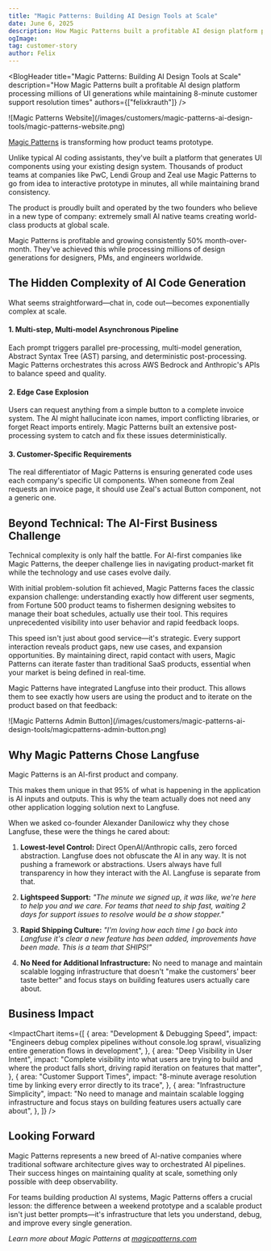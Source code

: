 ```yaml
---
title: "Magic Patterns: Building AI Design Tools at Scale"
date: June 6, 2025
description: How Magic Patterns built a profitable AI design platform processing millions of UI generations while maintaining 8-minute customer support resolution times using Langfuse for complete observability.
ogImage:
tag: customer-story
author: Felix
---
```



<BlogHeader
  title="Magic Patterns: Building AI Design Tools at Scale"
  description="How Magic Patterns built a profitable AI design platform processing millions of UI generations while maintaining 8-minute customer support resolution times"
  authors={["felixkrauth"]}
/>

<Frame fullWidth>
  ![Magic Patterns
  Website](/images/customers/magic-patterns-ai-design-tools/magic-patterns-website.png)
</Frame>

[Magic Patterns](https://www.magicpatterns.com) is transforming how product teams prototype.

Unlike typical AI coding assistants, they've built a platform that generates UI components using your existing design system. Thousands of product teams at companies like PwC, Lendi Group and Zeal use Magic Patterns to go from idea to interactive prototype in minutes, all while maintaining brand consistency.

The product is proudly built and operated by the two founders who believe in a new type of company: extremely small AI native teams creating world-class products at global scale.

Magic Patterns is profitable and growing consistently 50% month-over-month. They've achieved this while processing millions of design generations for designers, PMs, and engineers worldwide.

## The Hidden Complexity of AI Code Generation

What seems straightforward—chat in, code out—becomes exponentially complex at scale.

#### 1. Multi-step, Multi-model Asynchronous Pipeline

Each prompt triggers parallel pre-processing, multi-model generation, Abstract Syntax Tree (AST) parsing, and deterministic post-processing. Magic Patterns orchestrates this across AWS Bedrock and Anthropic's APIs to balance speed and quality.

#### 2. Edge Case Explosion

Users can request anything from a simple button to a complete invoice system. The AI might hallucinate icon names, import conflicting libraries, or forget React imports entirely. Magic Patterns built an extensive post-processing system to catch and fix these issues deterministically.

#### 3. Customer-Specific Requirements

The real differentiator of Magic Patterns is ensuring generated code uses each company's specific UI components. When someone from Zeal requests an invoice page, it should use Zeal's actual Button component, not a generic one.

<CustomerQuote
  quote="AI applications are really easy to launch on a weekend, but really hard to run at scale. The AI, no matter what guardrails you give, will go off the rails sometimes."
  name="Alexander Danilowicz"
  role="Co-founder"
  company="Magic Patterns"
  image="/images/customers/magic-patterns-ai-design-tools/Alexander-Danilowicz-profile.jpg"
/>

## Beyond Technical: The AI-First Business Challenge

Technical complexity is only half the battle. For AI-first companies like Magic Patterns, the deeper challenge lies in navigating product-market fit while the technology and use cases evolve daily.

With initial problem-solution fit achieved, Magic Patterns faces the classic expansion challenge: understanding exactly how different user segments, from Fortune 500 product teams to fishermen designing websites to manage their boat schedules, actually use their tool. This requires unprecedented visibility into user behavior and rapid feedback loops.

This speed isn't just about good service—it's strategic. Every support interaction reveals product gaps, new use cases, and expansion opportunities. By maintaining direct, rapid contact with users, Magic Patterns can iterate faster than traditional SaaS products, essential when your market is being defined in real-time.

Magic Patterns have integrated Langfuse into their product. This allows them to see exactly how users are using the product and to iterate on the product based on that feedback:

<Frame fullWidth>
  ![Magic Patterns Admin
  Button](/images/customers/magic-patterns-ai-design-tools/magicpatterns-admin-button.png)
</Frame>

<CustomerQuote
  quote="When a customer pings us, we pop open Langfuse to understand what's going on. This allows us to keep customer support resolutions at less than 8 minutes on average – impossible without Langfuse."
  name="Alexander Danilowicz"
  role="Co-founder"
  company="Magic Patterns"
  image="/images/customers/magic-patterns-ai-design-tools/Alexander-Danilowicz-profile.jpg"
/>

## Why Magic Patterns Chose Langfuse

Magic Patterns is an AI-first product and company.

This makes them unique in that 95% of what is happening in the application is AI inputs and outputs. This is why the team actually does not need any other application logging solution next to Langfuse.

When we asked co-founder Alexander Danilowicz why they chose Langfuse, these were the things he cared about:

1. **Lowest-level Control:** Direct OpenAI/Anthropic calls, zero forced abstraction. Langfuse does not obfuscate the AI in any way. It is not pushing a framework or abstractions. Users always have full transparency in how they interact with the AI. Langfuse is separate from that.

2. **Lightspeed Support:** _"The minute we signed up, it was like, we're here to help you and we care. For teams that need to ship fast, waiting 2 days for support issues to resolve would be a show stopper."_

3. **Rapid Shipping Culture:** _"I'm loving how each time I go back into Langfuse it's clear a new feature has been added, improvements have been made. This is a team that SHIPS!"_

4. **No Need for Additional Infrastructure:** No need to manage and maintain scalable logging infrastructure that doesn't "make the customers' beer taste better" and focus stays on building features users actually care about.

## Business Impact

<ImpactChart
  items={[
    {
      area: "Development & Debugging Speed",
      impact:
        "Engineers debug complex pipelines without console.log sprawl, visualizing entire generation flows in development",
    },
    {
      area: "Deep Visibility in User Intent",
      impact:
        "Complete visibility into what users are trying to build and where the product falls short, driving rapid iteration on features that matter",
    },
    {
      area: "Customer Support Times",
      impact:
        "8-minute average resolution time by linking every error directly to its trace",
    },
    {
      area: "Infrastructure Simplicity",
      impact:
        "No need to manage and maintain scalable logging infrastructure and focus stays on building features users actually care about",
    },
  ]}
/>

## Looking Forward

Magic Patterns represents a new breed of AI-native companies where traditional software architecture gives way to orchestrated AI pipelines. Their success hinges on maintaining quality at scale, something only possible with deep observability.

For teams building production AI systems, Magic Patterns offers a crucial lesson: the difference between a weekend prototype and a scalable product isn't just better prompts—it's infrastructure that lets you understand, debug, and improve every single generation.

_Learn more about Magic Patterns at [magicpatterns.com](https://magicpatterns.com)_
